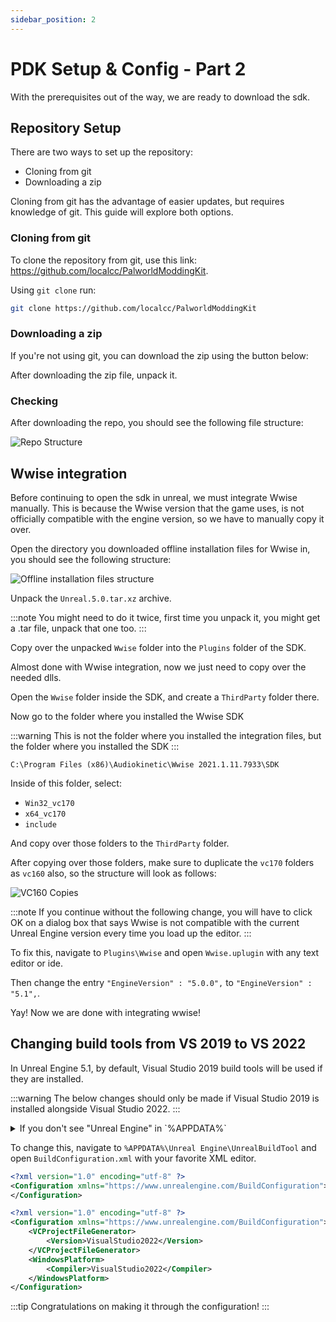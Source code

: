 ```yaml
---
sidebar_position: 2
---
```


# PDK Setup & Config - Part 2

With the prerequisites out of the way, we are ready to download the sdk.

## Repository Setup

There are two ways to set up the repository:

* Cloning from git
* Downloading a zip

Cloning from git has the advantage of easier updates, but requires knowledge of git. This guide will explore both options.

### Cloning from git

To clone the repository from git, use this link: https://github.com/localcc/PalworldModdingKit.

Using `git clone` run:

```bash title="Git"
git clone https://github.com/localcc/PalworldModdingKit
```

### Downloading a zip

If you're not using git, you can download the zip using the button below:


<GitHubButton text="Download PDK" url="https://github.com/localcc/PalworldModdingKit/archive/HEAD.zip"/>

After downloading the zip file, unpack it.

### Checking

After downloading the repo, you should see the following file structure:

![Repo Structure](./assets/RepoStructure.png)

## Wwise integration

Before continuing to open the sdk in unreal, we must integrate Wwise manually. This is because the Wwise version that the game uses, is not officially compatible with the engine version, so we have to manually copy it over.

Open the directory you downloaded offline installation files for Wwise in, you should see the following structure:

![Offline installation files structure](./assets/WwiseOfflineIntegrationStructure.png)

Unpack the `Unreal.5.0.tar.xz` archive.

:::note
You might need to do it twice, first time you unpack it, you might get a .tar file, unpack that one too.
:::

Copy over the unpacked `Wwise` folder into the `Plugins` folder of the SDK.

Almost done with Wwise integration, now we just need to copy over the needed dlls.

Open the `Wwise` folder inside the SDK, and create a `ThirdParty` folder there.

Now go to the folder where you installed the Wwise SDK

:::warning
This is not the folder where you installed the integration files, but the folder where you installed the SDK
:::

```text title="Default Wwise SDK Path"
C:\Program Files (x86)\Audiokinetic\Wwise 2021.1.11.7933\SDK
```

Inside of this folder, select:

* `Win32_vc170`
* `x64_vc170`
* `include`

And copy over those folders to the `ThirdParty` folder.

After copying over those folders, make sure to duplicate the `vc170` folders as `vc160` also, so the structure will look as follows:

![VC160 Copies](./assets/Vc160Incident.png)

:::note
If you continue without the following change, you will have to click OK on a dialog box that says Wwise is not compatible with the current Unreal Engine version every time you load up the editor.
:::

To fix this, navigate to `Plugins\Wwise` and open `Wwise.uplugin` with any text editor or ide. 

Then change the entry `"EngineVersion" : "5.0.0",` to `"EngineVersion" : "5.1",`.

Yay! Now we are done with integrating wwise!

## Changing build tools from VS 2019 to VS 2022
In Unreal Engine 5.1, by default, Visual Studio 2019 build tools will be used if they are installed.

:::warning
The below changes should only be made if Visual Studio 2019 is installed alongside Visual Studio 2022.
:::

<details>
    <summary>If you don't see "Unreal Engine" in `%APPDATA%`</summary>
    <div>
        If you don't see "Unreal Engine" in `%APPDATA%` that means you haven't launched Unreal Engine before<br/>
        Go to `Epic Games Launcher -> Unreal Engine -> Library 0 >` Click "Launch" on the Unreal Engine version that you've downloaded (5.1.x).<br/>
        ![UnrealEditorLaunchFirst](./assets/LaunchUnrealEditor.png)<br/>
        Let it load until you see the creation of a new project screen then close it and continue with the guide.<br/>
    </div>
</details>

To change this, navigate to `%APPDATA%\Unreal Engine\UnrealBuildTool` and open `BuildConfiguration.xml` with your favorite XML editor.


```xml title="Initial Configuration"
<?xml version="1.0" encoding="utf-8" ?>
<Configuration xmlns="https://www.unrealengine.com/BuildConfiguration">
</Configuration>
```


```xml title="Updated it to look like so:"
<?xml version="1.0" encoding="utf-8" ?>
<Configuration xmlns="https://www.unrealengine.com/BuildConfiguration">
    <VCProjectFileGenerator>
        <Version>VisualStudio2022</Version>
    </VCProjectFileGenerator>
    <WindowsPlatform>
        <Compiler>VisualStudio2022</Compiler>
    </WindowsPlatform>
</Configuration>
```

:::tip
Congratulations on making it through the configuration!
:::

